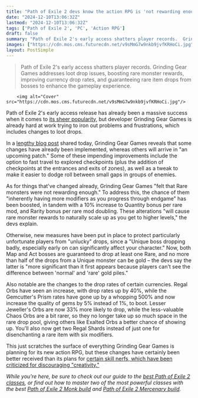 ```yaml
---
title: "Path of Exile 2 devs know the action RPG is 'not rewarding enough,' so a patch is making Rare monsters less stingy and introducing ''unlucky' drop protection' for the truly unfortunate"
date: "2024-12-10T13:06:32Z"
lastmod: "2024-12-10T13:06:32Z"
tags: ['Path of Exile 2', 'PC', 'Action RPG']
draft: false
summary: "Path of Exile 2's early access shatters player records.  Grinding Gear Games addresses loot drop issues, boosting rare monster rewards, improving currency drop rates, and guaranteeing rare item drops from bosses to enhance the gameplay experience."
images: ["https://cdn.mos.cms.futurecdn.net/v9sMmG7w9nkb9jvfKRHoCi.jpg"]
layout: PostSimple
---
```

> Path of Exile 2's early access shatters player records.  Grinding Gear Games addresses loot drop issues, boosting rare monster rewards, improving currency drop rates, and guaranteeing rare item drops from bosses to enhance the gameplay experience.


        <img alt="Cover" src="https://cdn.mos.cms.futurecdn.net/v9sMmG7w9nkb9jvfKRHoCi.jpg"/>
        
Path of Exile 2's early access release has already been a massive success when it comes to [<u>its sheer popularity</u>](https://www.gamesradar.com/games/action-rpg/path-of-exile-2-has-nearly-doubled-the-first-games-steam-player-record-and-people-cant-even-play-yet-and-apparently-steamdb-crashed-when-everyone-went-to-check/), but developer Grinding Gear Games is already hard at work trying to iron out problems and frustrations, which includes changes to loot drops. 

In a [<u>lengthy blog post</u>](https://www.pathofexile.com/forum/view-thread/3611705) shared today, Grinding Gear Games reveals that some changes have already been implemented, whereas others will arrive in "an upcoming patch." Some of these impending improvements include the option to fast travel to explored checkpoints (plus the addition of checkpoints at the entrances and exits of zones), as well as a tweak to make it easier to dodge roll between small gaps in groups of enemies. 

As for things that've changed already, Grinding Gear Games "felt that Rare monsters were not rewarding enough." To address this, the chance of them "inherently having more modifiers as you progress through endgame" has been boosted, in tandem with a 10% increase to Quantity bonus per rare mod, and Rarity bonus per rare mod doubling. These alterations "will cause rare monster rewards to naturally scale up as you get to higher levels," the devs explain. 

Otherwise, new measures have been put in place to protect particularly unfortunate players from "unlucky" drops, since a "Unique boss dropping badly, especially early on can significantly affect your character." Now, both Map and Act bosses are guaranteed to drop at least one Rare, and no more than half of the drops from a Unique monster can be gold – the devs say the latter is "more significant than it first appears because players can't see the difference between 'normal' and 'rare' gold piles."

Also notable are the changes to the drop rates of certain currencies. Regal Orbs have seen an increase, with drop rates up by 40%, while the Gemcutter's Prism rates have gone up by a whopping 500% and now increase the quality of gems by 5% instead of 1%, to boot. Lesser Jeweller's Orbs are now 33% more likely to drop, while the less-valuable Chaos Orbs are a bit rarer, so they no longer take up so much space in the rare drop pool, giving others like Exalted Orbs a better chance of showing up. You'll also now get two Regal Shards instead of just one for disenchanting a rare item with six modifiers. 

This just scratches the surface of everything Grinding Gear Games is planning for its new action RPG, but these changes have certainly been better received than its plans for [<u>certain skill nerfs, which have been criticized for discouraging "creativity."</u>](https://www.gamesradar.com/games/action-rpg/path-of-exile-2-developer-says-we-are-trying-to-avoid-nerfing-skills-and-builds-but-as-it-sets-its-sights-on-a-popular-explosive-build-players-argue-it-discourages-creativity/)

*While you're here, be sure to check out our guide to the *[<u><em>best Path of Exile 2 classes</em></u>](https://www.gamesradar.com/games/action-rpg/path-of-exile-2-classes/)*, or find out how to master two of the most powerful classes with the best *[<em>Path of Exile 2 Monk build</em>](https://www.gamesradar.com/games/action-rpg/path-of-exile-2-monk-build/)* and *[<em>Path of Exile 2 Mercenary build</em>](https://www.gamesradar.com/games/action-rpg/path-of-exile-2-mercenary-build/)*.*
        